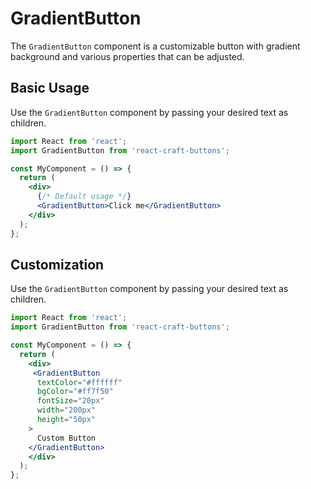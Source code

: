 
<Meta title="Buttons/GradientButton" component={GradientButton} />

# GradientButton

The `GradientButton` component is a customizable button with gradient background and various properties that can be adjusted.

## Basic Usage

Use the `GradientButton` component by passing your desired text as children.

```jsx
import React from 'react';
import GradientButton from 'react-craft-buttons';

const MyComponent = () => {
  return (
    <div>
      {/* Default usage */}
      <GradientButton>Click me</GradientButton>
    </div>
  );
};
```

## Customization

Use the `GradientButton` component by passing your desired text as children.

```jsx
import React from 'react';
import GradientButton from 'react-craft-buttons';

const MyComponent = () => {
  return (
    <div>
     <GradientButton
      textColor="#ffffff"
      bgColor="#ff7f50"
      fontSize="20px"
      width="200px"
      height="50px"
    >
      Custom Button
    </GradientButton>
    </div>
  );
};
```